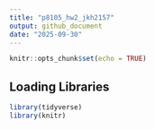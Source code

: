 ```yaml
---
title: "p8105_hw2_jkh2157"
output: github_document
date: "2025-09-30"
---
```


```r
knitr::opts_chunk$set(echo = TRUE)
```

## Loading Libraries 

```r
library(tidyverse)
library(knitr)
```

